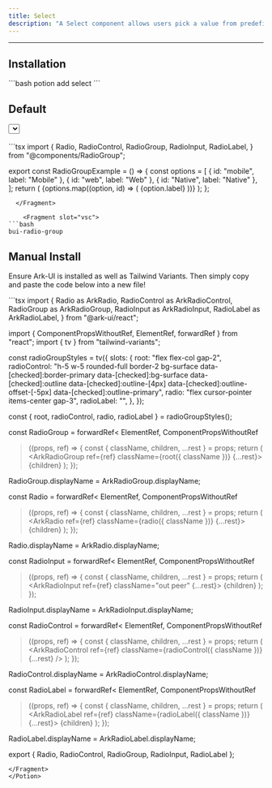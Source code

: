 ```yaml
---
title: Select
description: "A Select component allows users pick a value from predefined options."
---
```

---


## Installation 

<div class="bg-slate-800 h-12 flex items-center rounded-xl p-2">
```bash
potion add select
```
</div>

## Default 

<div class="p-4 w-full flex justify-center items-center bg-surface-2 rounded-md">
    <div className="not-prose flex items-center w-full justify-center">
      <Select client:only="react"/>
    </div>
</div>

<br />

<DemoTabs solidDisabled vueDisabled>
  <Fragment slot="code">
```tsx
import {
  Radio,
  RadioControl,
  RadioGroup,
  RadioInput,
  RadioLabel,
} from "@components/RadioGroup";

export const RadioGroupExample = () => {
  const options = [
    { id: "mobile", label: "Mobile" },
    { id: "web", label: "Web" },
    { id: "Native", label: "Native" },
  ];
  return (
    <RadioGroup defaultValue="mobile">
      {options.map((option, id) => (
        <Radio key={id} value={option.id} >
          <RadioInput />
          <RadioControl />
          <RadioLabel>{option.label}</RadioLabel>
        </Radio>
      ))}
    </RadioGroup>
  );
};

```
  </Fragment>

    <Fragment slot="vsc">
```bash
bui-radio-group
```
  </Fragment>
</DemoTabs>

## Manual Install

<p>
  Ensure Ark-UI is installed as well as Tailwind Variants. Then simply copy and
  paste the code below into a new file!
</p>

<Potion>
<Fragment slot="contentSlot">
```tsx
import {
  Radio as ArkRadio,
  RadioControl as ArkRadioControl,
  RadioGroup as ArkRadioGroup,
  RadioInput as ArkRadioInput,
  RadioLabel as ArkRadioLabel,
} from "@ark-ui/react";

import { ComponentPropsWithoutRef, ElementRef, forwardRef } from "react";
import { tv } from "tailwind-variants";

const radioGroupStyles = tv({
  slots: {
    root: "flex flex-col gap-2",
    radioControl:
      "h-5 w-5 rounded-full border-2 bg-surface data-[checked]:border-primary data-[checked]:bg-surface data-[checked]:outline data-[checked]:outline-[4px] data-[checked]:outline-offset-[-5px] data-[checked]:outline-primary",
    radio: "flex cursor-pointer items-center gap-3",
    radioLabel: "",
  },
});

const { root, radioControl, radio, radioLabel } = radioGroupStyles();

const RadioGroup = forwardRef<
  ElementRef<typeof ArkRadioGroup>,
  ComponentPropsWithoutRef<typeof ArkRadioGroup>
>((props, ref) => {
  const { className, children, ...rest } = props;
  return (
    <ArkRadioGroup ref={ref} className={root({ className })} {...rest}>
      {children}
    </ArkRadioGroup>
  );
});

RadioGroup.displayName = ArkRadioGroup.displayName;

const Radio = forwardRef<
  ElementRef<typeof ArkRadio>,
  ComponentPropsWithoutRef<typeof ArkRadio>
>((props, ref) => {
  const { className, children, ...rest } = props;
  return (
    <ArkRadio ref={ref} className={radio({ className })} {...rest}>
      {children}
    </ArkRadio>
  );
});

Radio.displayName = ArkRadio.displayName;

const RadioInput = forwardRef<
  ElementRef<typeof ArkRadioInput>,
  ComponentPropsWithoutRef<typeof ArkRadioInput>
>((props, ref) => {
  const { className, children, ...rest } = props;
  return (
    <ArkRadioInput ref={ref} className="out peer" {...rest}>
      {children}
    </ArkRadioInput>
  );
});

RadioInput.displayName = ArkRadioInput.displayName;

const RadioControl = forwardRef<
  ElementRef<typeof ArkRadioControl>,
  ComponentPropsWithoutRef<typeof ArkRadioControl>
>((props, ref) => {
  const { className, children, ...rest } = props;
  return (
    <ArkRadioControl
      ref={ref}
      className={radioControl({ className })}
      {...rest}
    />
  );
});

RadioControl.displayName = ArkRadioControl.displayName;

const RadioLabel = forwardRef<
  ElementRef<typeof ArkRadioLabel>,
  ComponentPropsWithoutRef<typeof ArkRadioLabel>
>((props, ref) => {
  const { className, children, ...rest } = props;
  return (
    <ArkRadioLabel ref={ref} className={radioLabel({ className })} {...rest}>
      {children}
    </ArkRadioLabel>
  );
});

RadioLabel.displayName = ArkRadioLabel.displayName;

export { Radio, RadioControl, RadioGroup, RadioInput, RadioLabel };


```
</Fragment>
</Potion>

